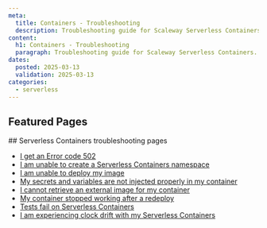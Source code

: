 ```yaml
---
meta:
  title: Containers - Troubleshooting
  description: Troubleshooting guide for Scaleway Serverless Containers.
content:
  h1: Containers - Troubleshooting
  paragraph: Troubleshooting guide for Scaleway Serverless Containers.
dates:
  posted: 2025-03-13
  validation: 2025-03-13
categories:
  - serverless
---
```


<ProductHeader
  productName="Containers troubleshooting"
  productLogo="containers"
  description="Find resources for resolving issues with Scaleway Serverless Containers."
/>

## Featured Pages

<Grid>
    <DefaultCard 
      title="Serverless Containers FAQ"
      description="General info on Serverless Containers"
      url="/serverless-containers/faq"
      label="See more"
    />
    <DefaultCard 
      title="Methods to deploy Serverless Containers"
      description="Find the best way to deploy Containers."
      url="/serverless-containers/reference-content/deploy-container/"
      label="See more"
    />
    <DefaultCard 
      title="Containers limitations" 
      description="Technical limitations of Serverless Containers."
      url="/serverless-containers/reference-content/containers-limitations/"
      label="See more"
    />
</Grid>
<Grid>
    <DefaultCard 
      title="Serverless Containers billing"
      description="Detailed pricing model."
      url="/serverless-containers/reference-content/containers-billing/"
      label="See more"
    />
    <DefaultCard 
      title="Serverless Containers autoscaling"
      description="Get more info on scaling mechanism."
      url="/serverless-containers/reference-content/containers-autoscaling/"
      label="See more"
    />
    <DefaultCard 
      title="Differences between Serverless Jobs, Containers and Functions"
      description="Differences between Serverless products."
      url="/serverless-containers/reference-content/difference-jobs-functions-containers/"
      label="See more"
    />
</Grid>
## Serverless Containers troubleshooting pages 

- [I get an Error code 502](/serverless-containers/troubleshooting/502-error-when-scaling/)
- [I am unable to create a Serverless Containers namespace](/serverless-containers/troubleshooting/cannot-create-namespace/)
- [I am unable to deploy my image](/serverless-containers/troubleshooting/cannot-deploy-image/)
- [My secrets and variables are not injected properly in my container](/serverless-containers/troubleshooting/cannot-inject-secret-variable/)
- [I cannot retrieve an external image for my container](/serverless-containers/troubleshooting/cannot-retrieve-external-image/)
- [My container stopped working after a redeploy](/serverless-containers/troubleshooting/container-stopped-after-redeploy/)
- [Tests fail on Serverless Containers](/serverless-containers/troubleshooting/tests-fail-on-container/)
- [I am experiencing clock drift with my Serverless Containers](/serverless-containers/troubleshooting/container-clock-drift/)